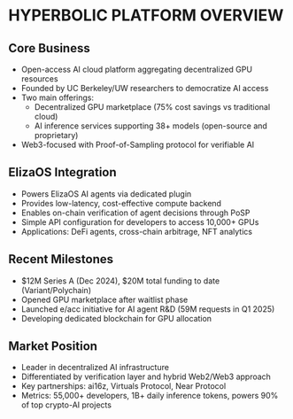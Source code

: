 # HYPERBOLIC PLATFORM OVERVIEW

## Core Business

- Open-access AI cloud platform aggregating decentralized GPU resources
- Founded by UC Berkeley/UW researchers to democratize AI access
- Two main offerings:
  - Decentralized GPU marketplace (75% cost savings vs traditional cloud)
  - AI inference services supporting 38+ models (open-source and proprietary)
- Web3-focused with Proof-of-Sampling protocol for verifiable AI

## ElizaOS Integration

- Powers ElizaOS AI agents via dedicated plugin
- Provides low-latency, cost-effective compute backend
- Enables on-chain verification of agent decisions through PoSP
- Simple API configuration for developers to access 10,000+ GPUs
- Applications: DeFi agents, cross-chain arbitrage, NFT analytics

## Recent Milestones

- $12M Series A (Dec 2024), $20M total funding to date (Variant/Polychain)
- Opened GPU marketplace after waitlist phase
- Launched e/acc initiative for AI agent R&D (59M requests in Q1 2025)
- Developing dedicated blockchain for GPU allocation

## Market Position

- Leader in decentralized AI infrastructure
- Differentiated by verification layer and hybrid Web2/Web3 approach
- Key partnerships: ai16z, Virtuals Protocol, Near Protocol
- Metrics: 55,000+ developers, 1B+ daily inference tokens, powers 90% of top crypto-AI projects
